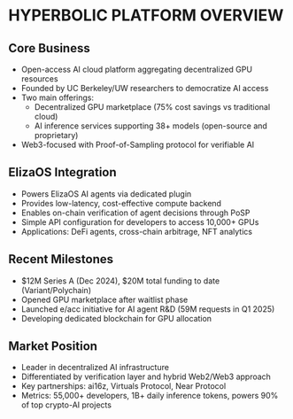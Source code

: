 # HYPERBOLIC PLATFORM OVERVIEW

## Core Business

- Open-access AI cloud platform aggregating decentralized GPU resources
- Founded by UC Berkeley/UW researchers to democratize AI access
- Two main offerings:
  - Decentralized GPU marketplace (75% cost savings vs traditional cloud)
  - AI inference services supporting 38+ models (open-source and proprietary)
- Web3-focused with Proof-of-Sampling protocol for verifiable AI

## ElizaOS Integration

- Powers ElizaOS AI agents via dedicated plugin
- Provides low-latency, cost-effective compute backend
- Enables on-chain verification of agent decisions through PoSP
- Simple API configuration for developers to access 10,000+ GPUs
- Applications: DeFi agents, cross-chain arbitrage, NFT analytics

## Recent Milestones

- $12M Series A (Dec 2024), $20M total funding to date (Variant/Polychain)
- Opened GPU marketplace after waitlist phase
- Launched e/acc initiative for AI agent R&D (59M requests in Q1 2025)
- Developing dedicated blockchain for GPU allocation

## Market Position

- Leader in decentralized AI infrastructure
- Differentiated by verification layer and hybrid Web2/Web3 approach
- Key partnerships: ai16z, Virtuals Protocol, Near Protocol
- Metrics: 55,000+ developers, 1B+ daily inference tokens, powers 90% of top crypto-AI projects
